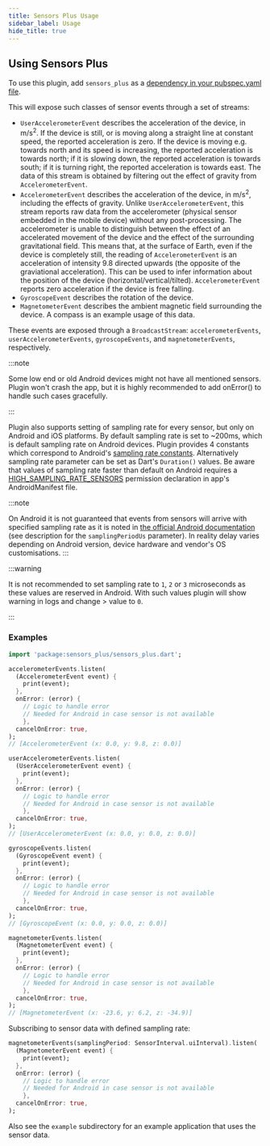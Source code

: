 ```yaml
---
title: Sensors Plus Usage
sidebar_label: Usage
hide_title: true
---
```


## Using Sensors Plus

To use this plugin, add `sensors_plus` as a [dependency in your pubspec.yaml
file](https://plus.fluttercommunity.dev/docs/overview).

This will expose such classes of sensor events through a set of streams:

- `UserAccelerometerEvent` describes the acceleration of the device, in m/s<sup>2</sup>.
  If the device is still, or is moving along a straight line at constant speed,
  the reported acceleration is zero.
  If the device is moving e.g. towards north and its speed is increasing, the reported acceleration
  is towards north; if it is slowing down, the reported acceleration is towards south;
  if it is turning right, the reported acceleration is towards east.
  The data of this stream is obtained by filtering out the effect of gravity from `AccelerometerEvent`.
- `AccelerometerEvent` describes the acceleration of the device, in m/s<sup>2</sup>, including the
  effects of gravity. Unlike `UserAccelerometerEvent`, this stream reports raw data from
  the accelerometer (physical sensor embedded in the mobile device) without any post-processing.
  The accelerometer is unable to distinguish between the effect of an accelerated movement of the
  device and the effect of the surrounding gravitational field.
  This means that, at the surface of Earth, even if the device is completely still,
  the reading of `AccelerometerEvent` is an acceleration of intensity 9.8 directed upwards
  (the opposite of the graviational acceleration).
  This can be used to infer information about the position of the device (horizontal/vertical/tilted).
  `AccelerometerEvent` reports zero acceleration if the device is free falling.
- `GyroscopeEvent` describes the rotation of the device.
- `MagnetometerEvent` describes the ambient magnetic field surrounding the
  device. A compass is an example usage of this data.

These events are exposed through a `BroadcastStream`: `accelerometerEvents`,
`userAccelerometerEvents`, `gyroscopeEvents`, and `magnetometerEvents`,
respectively.

:::note

Some low end or old Android devices might not have all mentioned sensors. Plugin won't crash the app,
but it is highly recommended to add onError() to handle such cases gracefully.

:::

Plugin also supports setting of sampling rate for every sensor, but only on Android and iOS platforms. By default sampling rate is set to ~200ms, which is default sampling rate on Android devices. Plugin provides 4 constants which correspond to Android's [sampling rate constants](https://developer.android.com/reference/android/hardware/SensorManager#SENSOR_DELAY_FASTEST).
Alternatively sampling rate parameter can be set as Dart's `Duration()` values. Be aware that values of sampling rate faster than default on Android requires a [HIGH_SAMPLING_RATE_SENSORS](https://developer.android.com/reference/android/Manifest.permission#HIGH_SAMPLING_RATE_SENSORS) permission declaration in app's AndroidManifest file.

:::note

On Android it is not guaranteed that events from sensors will arrive with specified sampling rate as it is noted in [the official Android documentation](https://developer.android.com/reference/android/hardware/SensorManager.html#registerListener(android.hardware.SensorEventListener,%20android.hardware.Sensor,%20int)) (see description for the `samplingPeriodUs` parameter). In reality delay varies depending on Android version, device hardware and vendor's OS customisations.
:::


:::warning

It is not recommended to set sampling rate to `1`, `2` or `3` microseconds as these values are reserved in Android. With such values plugin will show warning in logs and change > value to `0`.

:::

### Examples

```dart
import 'package:sensors_plus/sensors_plus.dart';

accelerometerEvents.listen(
  (AccelerometerEvent event) {
    print(event);
  },
  onError: (error) {
    // Logic to handle error
    // Needed for Android in case sensor is not available
    },
  cancelOnError: true,
);
// [AccelerometerEvent (x: 0.0, y: 9.8, z: 0.0)]

userAccelerometerEvents.listen(
  (UserAccelerometerEvent event) {
    print(event);
  },
  onError: (error) {
    // Logic to handle error
    // Needed for Android in case sensor is not available
    },
  cancelOnError: true,
);
// [UserAccelerometerEvent (x: 0.0, y: 0.0, z: 0.0)]

gyroscopeEvents.listen(
  (GyroscopeEvent event) {
    print(event);
  },
  onError: (error) {
    // Logic to handle error
    // Needed for Android in case sensor is not available
    },
  cancelOnError: true,
);
// [GyroscopeEvent (x: 0.0, y: 0.0, z: 0.0)]

magnetometerEvents.listen(
  (MagnetometerEvent event) {
    print(event);
  },
  onError: (error) {
    // Logic to handle error
    // Needed for Android in case sensor is not available
    },
  cancelOnError: true,
);
// [MagnetometerEvent (x: -23.6, y: 6.2, z: -34.9)]

```

Subscribing to sensor data with defined sampling rate:

```dart
magnetometerEvents(samplingPeriod: SensorInterval.uiInterval).listen(
  (MagnetometerEvent event) {
    print(event);
  },
  onError: (error) {
    // Logic to handle error
    // Needed for Android in case sensor is not available
    },
  cancelOnError: true,
);
```

Also see the `example` subdirectory for an example application that uses the
sensor data.
